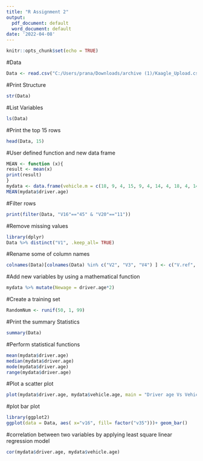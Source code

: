 ---
title: "R Assignment 2"
output:
  pdf_document: default
  word_document: default
date: '2022-04-08'
---

```{r setup, include=FALSE}
knitr::opts_chunk$set(echo = TRUE)
```
#Data
```{r}
Data <- read.csv("C:/Users/prana/Downloads/archive (1)/Kaagle_Upload.csv", header=FALSE)
```
#Print Structure
```{r}
str(Data)
```
#List Variables
```{r}
ls(Data)
```
#Print the top 15 rows
```{r}
head(Data, 15)
```
#User defined function and new data frame
```{r}
MEAN <- function (x){
result <- mean(x)
print(result)
}
mydata <- data.frame(vehicle.m = c(18, 9, 4, 15, 9, 4, 14, 4, 18, 4, 14, 5, 18, 2 ,2), driver.age = c(45, 25, 51, 50, 27, 46, 27, 33, 24, 25, 43, 29, 43, 41, 23), vehicle.age = c(11, 1, -1, 1, -1, -1, 8, 10, 1, 8, 6, -1, 5, 1, 1))
MEAN(mydata$driver.age)
```
#Filter rows
```{r}
print(filter(Data, "V16"=="45" & "V20"=="11"))
```
#Remove missing values
```{r}
library(dplyr) 
Data %>% distinct("V1", .keep_all= TRUE)
```
#Rename some of column names
```{r}
colnames(Data)[colnames(Data) %in% c("V2", "V3", "V4") ] <- c("V.ref", "V.type", "t&a")
```
#Add new variables by using a mathematical function
```{r}
mydata %>% mutate(Newage = driver.age*2)
```
#Create a training set
```{r}
RandomNum <- runif(50, 1, 99)
```
#Print the summary Statistics
```{r}
summary(Data)
```
#Perform statistical functions
```{r}
mean(mydata$driver.age)
median(mydata$driver.age)
mode(mydata$driver.age)
range(mydata$driver.age)
```
#Plot a scatter plot
```{r}
plot(mydata$driver.age, mydata$vehicle.age, main = "Driver age Vs Vehicle age", xlab = "Age of driver", ylab = "Age of Vehicle")
```
#plot bar plot
```{r}
library(ggplot2)
ggplot(data = Data, aes( x="v16", fill= factor("v35")))+ geom_bar()
```
#correlation between two variables by applying least square linear regression model
```{r}
cor(mydata$driver.age, mydata$vehicle.age)
```
```{r}
```

